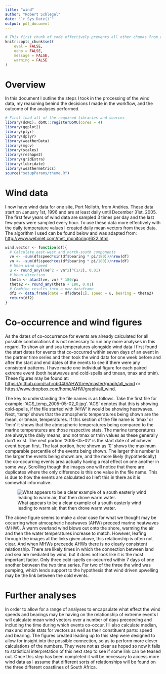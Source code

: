 ```yaml
---
title: "wind"
author: "Robert Schlegel"
date: "`r Sys.Date()`"
output: pdf_document
---
```


```r
# This first chunk of code effectively prevents all other chunks from running so as to speed up the compiling process
knitr::opts_chunk$set(
	eval = FALSE,
	echo = FALSE,
	message = FALSE,
	warning = FALSE
)
```

# Overview
In this document I outline the steps I took in the processing of the wind data, my reasoning behind the decisions I made in the workflow, and the outcome of the analyses performed.

```r
# First load all of the required libraries and sources
library(doMC); doMC::registerDoMC(cores = 4)
library(ggplot2)
library(plyr)
library(dplyr)
library(weatherData)
library(mgcv)
library(scales)
library(reshape2)
library(gridExtra)
library(lubridate)
library(weathermetrics)
source("setupParams/theme.R")
```

# Wind data
I now have wind data for one site, Port Nolloth, from Andries. These data start on January 1st, 1996 and are at least daily until December 31st, 2005. The first few years of wind data are sampled 3 times per day and the last few years were sampled every hour. To use these data more effectively with the daily temperature values I created daily mean vectors from these data. The algorithm I used can be found below and was adapted from: <http://www.webmet.com/met_monitoring/622.html>.

```r
wind.vector <- function(df){
  # Calculate east-west and north-south components
  ve <- -sum(df$speed*sin(df$bearing * pi/180))/nrow(df)
  vn <- -sum(df$speed*cos(df$bearing * pi/180))/nrow(df)
  # Mean wind speed
  u <- round_any((ve^2 + vn^2)^(1/2), 0.01)
  # Mean direction
  theta <- atan2(ve, vn) * 180/pi
  theta2 <- round_any(theta + 180, 0.01)
  # Combine results into a new dataframe
  df2 <- data.frame(date = df$date[1], speed = u, bearing = theta2)
  return(df2)
}
```

# Co-occurrence and wind figures
As the dates of co-occurrence for events are already calculated for all possible combinations it is not necessary to run any more analyses in this regard. To show air and sea temperatures alongside wind data I first found the start dates for events that co-occurred within seven days of an event in the partner time series and then took the wind data for one week before and after the start and end dates of the events to see if there were any consistent patterns. I have made one individual figure for each paired extreme event (both heatwaves and cold-spells and tmean, tmax and tmin). These figures may be found at: <https://github.com/schrob040/AHW/tree/master/graph/all_wind> or <https://www.dropbox.com/home/AHW/graph/all_wind>. 

The key to understanding the file names is as follows. Take the first file for example: 'ACS\_temp\_2005-05-02\_0.jpg'. 'ACS' denotes that this is showing cold-spells, if the file started with 'AHW' it would be showing heatwaves. Next, 'temp' shows that the atmospheric temperatures being shown are the mean, or tmean, temperatures. If this section of the file name is 'tmax' or 'tmin' it shows that the atmospheric temperatures being compared to the marine temperatures are those respective stats. The marine temperatures are always the daily means, and not tmax or tmin values as these generally don't exist. The next portion '2005-05-02' is the start date of whichever event began first. The last portion, here shown as '0' shows the maximum comparable percentile of the events being shown. The larger this number is the larger the events being shown are, and the more likely (hypothetically) the co-occurring events area actually having a real effect on one another in some way. Scrolling though the images one will notice that there are duplicates where the only difference is this one value in the file name. This is due to how the events are calculated so I left this in there as it is somewhat informative.

![What appears to be a clear example of a south easterly wind leading to warm air, that then drove warm water.](wind.jpg)

The above figure seems to make a clear case for what we thought may be occurring when atmospheric heatwaves (AHW) preceed marine heatwaves (MHW). A warm overland wind blows out onto the shore, warming the air and then the water temperatures increase to match. However, leafing through the images at the links given above, this relationship is often not clear. And when MHWs preceede AHWs there is no clearly consistent relationship. There are likely times in which the connection between land and sea are mediated by wind, but it does not look like it is the most important factor. Only three cold-spells co-occurred within 7 days of one another between the two time series. For two of the three the wind was pumping, which lends support to the hypothesis that wind driven upwelling may be the link between the cold events.

# Further analyses
In order to allow for a range of analyses to encapsulate what effect the wind speeds and bearings may be having on the relationship of extreme events I will calculate mean wind vectors over a number of days preceeding and including the time during which events co-occur. I'll also calculate median, max and mode stats for vectors as well as their constituent parts: speed and bearing. The figures created leading up to this step were designed to allow for insight into the possible connection, so as to perform more clever calculations of the numbers. They were not as clear as hoped so now it falls to statistical interpretation of this next step to see if some link can be teased out. Once this step has been completed it will be necessary to access more wind data as I assume that different sorts of relationships will be found on the three different coastlines of South Africa.